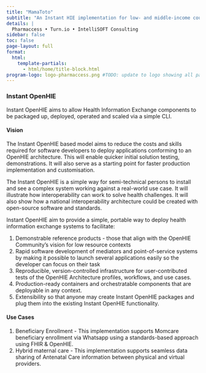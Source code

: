 ```yaml
---
title: "MamaToto"
subtitle: "An Instant HIE implementation for low- and middle-income countries (LMICs) that demonstrates seamless data sharing for maternal care within a hybrid brick-and-click model."
details: |
  Pharmaccess • Turn.io • IntelliSOFT Consulting
sidebar: false
toc: false
page-layout: full
format:
  html:
    template-partials:
      - html/home/title-block.html
program-logo: logo-pharmaccess.png #TODO: update to logo showing all partners
---
```



### Instant OpenHIE

Instant OpenHIE aims to allow Health Information Exchange components to be packaged up, deployed, operated and scaled via a simple CLI.

#### Vision

The Instant OpenHIE based model aims to reduce the costs and skills required for software developers to deploy applications conforming to an OpenHIE architecture. This will enable quicker initial solution testing, demonstrations. It will also serve as a starting point for faster production implementation and customisation.

The Instant OpenHIE is a simple way for semi-technical persons to install and see a complex system working against a real-world use case. It will illustrate how interoperability can work to solve health challenges. It will also show how a national interoperability architecture could be created with open-source software and standards.

Instant OpenHIE aim to provide a simple, portable way to deploy health information exchange systems to facilitate:

1. Demonstrable reference products - those that align with the OpenHIE Community's vision for low resource contexts
2. Rapid software development of mediators and point-of-service systems by making it possible to launch several applications easily so the developer can focus on their task
3. Reproducible, version-controlled infrastructure for user-contributed tests of the OpenHIE Architecture profiles, workflows, and use cases.
4. Production-ready containers and orchestratable components that are deployable in any context.
5. Extensibility so that anyone may create Instant OpenHIE packages and plug them into the existing Instant OpenHIE functionality.


#### Use Cases

1. Beneficiary Enrollment - This implementation supports Momcare beneficiary enrollment via Whatsapp using a standards-based approach using FHIR & OpenHIE.
2. Hybrid maternal care - This implementation supports seamless data sharing of Antenatal Care information between physical and virtual providers. 